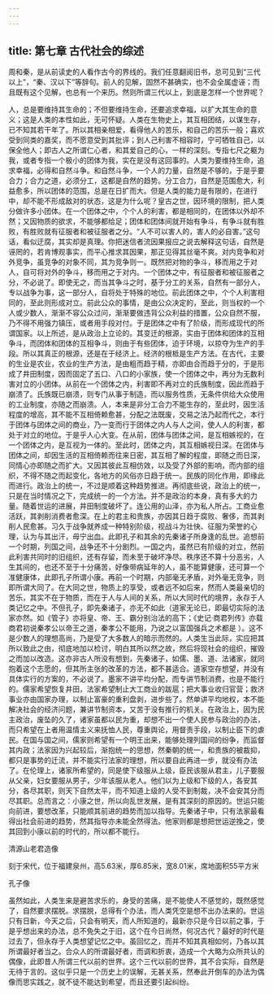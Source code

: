 ```yaml
---
---
---
```

title: 第七章 古代社会的综述
---




周和秦，是从前读史的人看作古今的界线的。我们任意翻阅旧书，总可见到“三代以上”，“秦、汉以下”等辞句。前人的见解，固然不甚确实，也不会全属虚诬；而且既有这个见解，也总有一个来历。然则所谓三代以上，到底是怎样一个世界呢？

人，总是要维持其生命的；不但要维持生命，还要追求幸福，以扩大其生命的意义；这是人类的本性如此，无可怀疑。人类在生物史上，其互相团结，以谋生存，已不知其若干年了。所以其相亲相爱，看得他人的苦乐，和自己的苦乐一般；喜欢受到同类的嘉奖，而不愿意受到其批评；到人己利害不相容时，宁可牺牲自己，以保全他人；即古人之所谓仁心者，和其爱自己的心，一样的深刻。专指七尺之躯为我，或者专指一个极小的团体为我，实在是没有这回事的。人类为要维持生命，追求幸福，必得和自然斗争。和自然斗争，一个人的力量，自然是不够的，于是乎要合力；合力之道，必须分工，这都是自然的趋势。分工合力，自然是范围愈大，利益愈多，所以团体的范围，总是在日扩而大。但是人类的能力是有限的，在进行中，却不能不形成敌对的状态，这是为什么呢？皇古之世，因环境的限制，把人类分做许多小团体。在一个团体之中，个个人的利害，都是相同的，在团体以外却不然；又因物质的欲求，不能够都给足；团体和团体间就开始有争斗，有争斗就有胜败，有胜败就有征服者和被征服者之分。“人不可以害人的，害人的必自害。”这句话，看似迂腐，其实却是真理。你把迷信者流因果报应之说去解释这句话，自然是诬罔的，若肯博观事实，而平心推求其因果，那正见得其丝毫不爽。对内竞争和对外竞争，虽竞争的对象不同，其为竞争则一。既然把对物的争斗，移而用之于对人，自可将对外的争斗，移而用之于对内。一个团体之中，有征服者和被征服者之分，不必说了。即使无之，而当其争斗之时，基于分工的关系，自然有一部分人，专以战争为事，这一部分人，自将处于特殊的地位。前此团体之中，个个人利害相同的，至此则形成对立。前此公众的事情，是由公众决定的，至此，则当权的一个人或少数人，渐渐不容公众过问，渐渐要做违背公众利益的措置，公众自然不服，乃不得不用强力镇压，或者用手段对付。于是团体之中有了阶级，而形成现代的所谓国家。以上所述，是从政治上立论的。其变迁的根源，实由于团体和团体的互相争斗，而团体和团体的互相争斗，则由于有些团体，迫于环境，以掠夺为生产的手段。所以其真正的根源，还是在于经济上。经济的根柢是生产方法。在古代，主要的生业是农业，农业的生产方法，是由粗而趋于精，亦即由合而趋于分的，于是形成了井田制度，因而固定了五口、八口的小家族，使一个团体之中，再分为无数利害对立的小团体。从前在一个团体之内，利害即不再对立的氏族制度，因此而趋于崩溃了。氏族既已崩溃，则专门从事于制造，而以服务性质，无条件供给大众使用的工业制度，亦随之而崩溃。人，本来是非分工合力不能生存的，至此时，因生活程度的增高，其不能不互相倚赖愈甚，分配之法既废，交易之法乃起而代之，本行于团体与团体之间的商业，乃一变而行于团体之内人与人之间，使人人的利害，都处于对立的地位。于是乎人心大变。在从前，团体与团体之间，是互相嫉视的，在一个团体之内，是互视为一体的。至此时，团体之内，其互相嫉视日深。在团体与团体之间，却因生活的互相倚赖而往来日密，其互相了解的程度，即随之而日深，同情心亦即随之而扩大。又因其彼此互相仿效，以及受了外部的影响，而内部的组织，不得不随之而起变化，各地方的风俗亦日趋于统一。民族的同化作用，即缘此而进行。政治上的统一，不过是顺着这种趋势推进。再彻底些说，政治上的统一，只是在当时情况之下，完成统一的一个方法。并不是政治的本身，真有多大的力量。随着世运的进展，井田制度破坏了。连公用的山泽，亦为私人所占。工商业愈活跃，其剥削消费者愈深。在上的君主和贵族，亦因其日趋于腐败、奢侈，而其剥削人民愈甚。习久于战争就养成一种特别阶级，视战斗为壮快、征服为荣誉的心理，认为与其出汗，毋宁出血。此即孔子和其余的先秦诸子所身逢的乱世。追想前一个时期，列国之间，战争还不十分剧烈。一国之内，虽然已有阶级的对立，然前此利害共同时的旧组织，还有存留，而未至于破坏净尽。秩序还不算十分恶劣，人生其间的，也还不至于十分痛苦，好像带病延年的人，虽不能算健康，还可算一个准健康体，此即孔子所谓小康。再前一个时期，内部毫无矛盾，对外毫无竞争，则即所谓大同了。在大同之世，物质上的享受，或者远不如后来，然而人类最亲切的苦乐，其实不在于物质，而在于人与人间的关系，所以大同时代的境界，永存于人类记忆之中。不但孔子，即先秦诸子，亦无不如此（道家无论已，即最切实际的法家亦然。如《管子》亦将皇、帝、王、霸分别治法的高下；《史记·商君列传》亦载商君初说秦孝公以帝王之道，秦孝公不能用，乃说之以富国强兵之术都是 ）。这不是少数人的理想高尚，乃是受了大多数人的暗示而然的。人类生当此际，实应把其所以致此之由，彻底地加以检讨，明白其所以然之故，然后将现社会的组织，摧毁之而加以改造。这亦非古人所没有想到，先秦诸子，如儒、墨、道、法诸家，就同抱着这个志愿的，但其所主张的改革的方法，都不甚适合。道家空存想望，并没有具体实行的方案的，不必说了。墨家不讲平均分配，而专讲节制消费，也是不能行的。儒家希望恢复井田，法家希望制止大工商业的跋扈；把大事业收归官营；救济事业亦由国家办理，以制止富豪的重利盘剥，进步些了。然单讲平均地权，本不能解决社会的经济问题，兼讲节制资本，又苦于没有推行的机关。在政治上，因为民主政治，废坠的久了，诸家虽都以民为重，却想不出一个使人民参与政治的办法，而只希望在上者用温情主义来抚恤人民，尊重舆论，用督责手段，以制止臣下的虐民。在国与国之间，儒家则希望有一个明王出来，能够处理列国间的纷争，而监督其内政；法家因为兴起较后，渐抱统一的思想，然秦朝的统一，和贵族的被裁抑，都只是事势的迁流，并不能实行法家的理想，所以要自此再进一步，就没有办法了。在伦理上，诸家所希望的，同是使下级服从上级，臣民该服从君主，儿子要服从父亲，妇女要服从男子，少年该服从老人。他们以为上级和下级的人，各安其分，各尽其职，则天下自然太平，而不知道上级的人受不到制裁，决不会安其分而尽其职。总而言之：小康之世，所以向乱世发展，是有其深刻的原因的。世运只能向前进，要想改革，只能顺其前进的趋势而加以指导。先秦诸子中，只有法家最看得出社会前进的趋势，然其指导亦未能全然得法。他家则都是想把世运逆挽之，使其回到小康以前的时代的，所以都不能行。



清源山老君造像

刻于宋代，位于福建泉州，高5.63米，厚6.85米，宽8.01米，席地面积55平方米

孔子像



虽然如此，人类生来是避苦求乐的，身受的苦痛，是不能使人不感觉的，既然感觉了，自然要求摆脱。求摆脱，总得有个办法，而人类凭空是想不出办法来的。世运只有日新，今天之后，只会有明天，而人所知道的，最新亦只是今日以前之事，于是乎想出来的办法，总不免失之于旧，这个在今日尚然，何况古代？最好的时代是过去了，但永存于人类想望记忆之中。虽回忆之，而并不知其真相如何，乃各以其所谓最好者当之。合众人的所谓最好者，而调和折衷，造成一个大略为众所共认的偶像，此即昔人所谓三代以前的世界。这个三代以前的世界，其不合实际，自然是无待于言的。这似乎只是一个历史上的误解，无甚关系，然奉此开倒车的办法为偶像而思实践之，就不徒不能达到希望，而且还要引起纠纷。